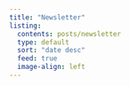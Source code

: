 ```yaml
---
title: "Newsletter"
listing: 
  contents: posts/newsletter
  type: default
  sort: "date desc" 
  feed: true
  image-align: left
---
```

